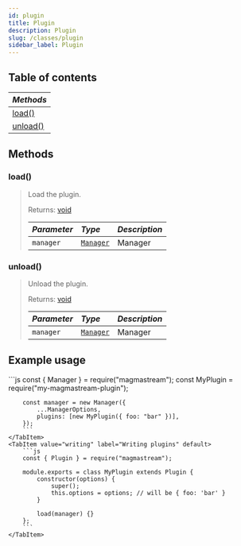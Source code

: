 ```yaml
---
id: plugin
title: Plugin
description: Plugin
slug: /classes/plugin
sidebar_label: Plugin
---
```



## Table of contents

| <i className="fa-solid fa-boxes-stacked"/> Methods |
| :------------------------------------------------- |
| [load()](#load)                                    |
| [unload()](#unload)                                |

## Methods

### load()

> Load the plugin.
>
> Returns: [void](https://developer.mozilla.org/en-US/docs/Web/JavaScript/Reference/Operators/void)
>
> | <i className="fa-solid fa-hashtag"/> Parameter | <i className="fa-solid fa-font"/> Type | <i className="fa-solid fa-list"/> Description |
> | :--------------------------------------------- | :------------------------------------- | :-------------------------------------------- |
> | `manager`                                      | [`Manager`](./Manager.mdx)             | Manager                                       |

### unload()

> Unload the plugin.
>
> Returns: [void](https://developer.mozilla.org/en-US/docs/Web/JavaScript/Reference/Operators/void)
>
> | <i className="fa-solid fa-hashtag"/> Parameter | <i className="fa-solid fa-font"/> Type | <i className="fa-solid fa-list"/> Description |
> | :--------------------------------------------- | :------------------------------------- | :-------------------------------------------- |
> | `manager`                                      | [`Manager`](./Manager.mdx)             | Manager                                       |

## Example usage

<Tabs>
    <TabItem value="usage" label="Using plugins" default>
        ```js
        const { Manager } = require("magmastream");
        const MyPlugin = require("my-magmastream-plugin");

        const manager = new Manager({
            ...ManagerOptions,
            plugins: [new MyPlugin({ foo: "bar" })],
        });
        ```
    </TabItem>
    <TabItem value="writing" label="Writing plugins" default>
        ```js
        const { Plugin } = require("magmastream");

        module.exports = class MyPlugin extends Plugin {
            constructor(options) {
                super();
                this.options = options; // will be { foo: 'bar' }
            }

            load(manager) {}
        };
        ```
    </TabItem>

</Tabs>
